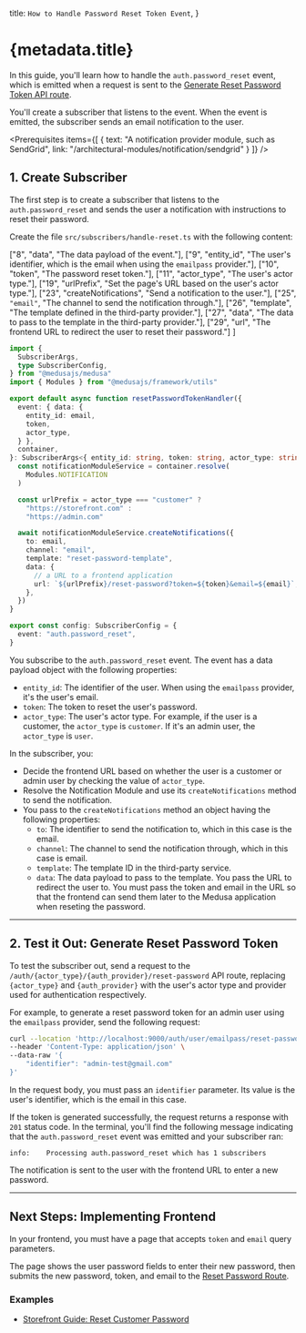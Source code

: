 
  title: `How to Handle Password Reset Token Event`,
}

# {metadata.title}

In this guide, you'll learn how to handle the `auth.password_reset` event, which is emitted when a request is sent to the [Generate Reset Password Token API route](../authentication-route/page.mdx#generate-reset-password-token-route).

You'll create a subscriber that listens to the event. When the event is emitted, the subscriber sends an email notification to the user.

<Prerequisites
  items={[
    {
      text: "A notification provider module, such as SendGrid",
      link: "/architectural-modules/notification/sendgrid"
    }
  ]}
/>

## 1. Create Subscriber

The first step is to create a subscriber that listens to the `auth.password_reset` and sends the user a notification with instructions to reset their password.

Create the file `src/subscribers/handle-reset.ts` with the following content:

  ["8", "data", "The data payload of the event."],
  ["9", "entity_id", "The user's identifier, which is the email when using the `emailpass` provider."],
  ["10", "token", "The password reset token."],
  ["11", "actor_type", "The user's actor type."],
  ["19", "urlPrefix", "Set the page's URL based on the user's actor type."],
  ["23", "createNotifications", "Send a notification to the user."],
  ["25", `"email"`, "The channel to send the notification through."],
  ["26", "template", "The template defined in the third-party provider."],
  ["27", "data", "The data to pass to the template in the third-party provider."],
  ["29", "url", "The frontend URL to redirect the user to reset their password."]
]

```ts title="src/subscribers/handle-reset.ts" highlights={highlights} collapsibleLines="1-6" expandMoreLabel="Show Imports"
import {
  SubscriberArgs,
  type SubscriberConfig,
} from "@medusajs/medusa"
import { Modules } from "@medusajs/framework/utils"

export default async function resetPasswordTokenHandler({
  event: { data: {
    entity_id: email,
    token,
    actor_type,
  } },
  container,
}: SubscriberArgs<{ entity_id: string, token: string, actor_type: string }>) {
  const notificationModuleService = container.resolve(
    Modules.NOTIFICATION
  )

  const urlPrefix = actor_type === "customer" ? 
    "https://storefront.com" : 
    "https://admin.com"

  await notificationModuleService.createNotifications({
    to: email,
    channel: "email",
    template: "reset-password-template",
    data: {
      // a URL to a frontend application
      url: `${urlPrefix}/reset-password?token=${token}&email=${email}`,
    },
  })
}

export const config: SubscriberConfig = {
  event: "auth.password_reset",
}
```

You subscribe to the `auth.password_reset` event. The event has a data payload object with the following properties:

- `entity_id`: The identifier of the user. When using the `emailpass` provider, it's the user's email.
- `token`: The token to reset the user's password.
- `actor_type`: The user's actor type. For example, if the user is a customer, the `actor_type` is `customer`. If it's an admin user, the `actor_type` is `user`.

In the subscriber, you:

- Decide the frontend URL based on whether the user is a customer or admin user by checking the value of `actor_type`.
- Resolve the Notification Module and use its `createNotifications` method to send the notification.
- You pass to the `createNotifications` method an object having the following properties:
    - `to`: The identifier to send the notification to, which in this case is the email.
    - `channel`: The channel to send the notification through, which in this case is email.
    - `template`: The template ID in the third-party service.
    - `data`: The data payload to pass to the template. You pass the URL to redirect the user to. You must pass the token and email in the URL so that the frontend can send them later to the Medusa application when reseting the password.

---

## 2. Test it Out: Generate Reset Password Token

To test the subscriber out, send a request to the `/auth/{actor_type}/{auth_provider}/reset-password` API route, replacing `{actor_type}` and `{auth_provider}` with the user's actor type and provider used for authentication respectively.

For example, to generate a reset password token for an admin user using the `emailpass` provider, send the following request:

```bash
curl --location 'http://localhost:9000/auth/user/emailpass/reset-password' \
--header 'Content-Type: application/json' \
--data-raw '{
    "identifier": "admin-test@gmail.com"
}'
```

In the request body, you must pass an `identifier` parameter. Its value is the user's identifier, which is the email in this case.

If the token is generated successfully, the request returns a response with `201` status code. In the terminal, you'll find the following message indicating that the `auth.password_reset` event was emitted and your subscriber ran:

```plain
info:    Processing auth.password_reset which has 1 subscribers
```

The notification is sent to the user with the frontend URL to enter a new password.

---

## Next Steps: Implementing Frontend

In your frontend, you must have a page that accepts `token` and `email` query parameters.

The page shows the user password fields to enter their new password, then submits the new password, token, and email to the [Reset Password Route](../authentication-route/page.mdx#reset-password-route).

### Examples

- [Storefront Guide: Reset Customer Password](../../../storefront-development/customers/reset-password/page.mdx)
